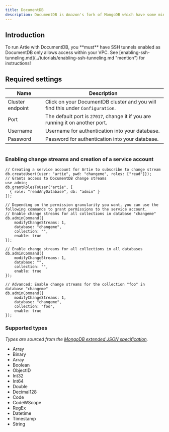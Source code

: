 ```yaml
---
title: DocumentDB
description: DocumentDB is Amazon's fork of MongoDB which have some minor behavioral differences. In this guide, we will go over how to collect the necessary information to replicate from DocumentDB.
---
```


## Introduction

<Info>
To run Artie with DocumentDB, you **must** have SSH tunnels enabled as DocumentDB only allows access within your VPC.  See [enabling-ssh-tunneling.md](../tutorials/enabling-ssh-tunneling.md "mention") for instructions!
</Info>

## Required settings

| Name             | Description                                                                     |
| ---------------- | ------------------------------------------------------------------------------- |
| Cluster endpoint | Click on your DocumentDB cluster and you will find this under `Configuration`.  |
| Port             | The default port is `27017`, change it if you are running it on another port.   |
| Username         | Username for authentication into your database.                                 |
| Password         | Password for authentication into your database.                                 |

<Frame><img src="/assets/image (40).png" alt="" /></Frame>

### Enabling change streams and creation of a service account

```mongodb
// Creating a service account for Artie to subscribe to change stream
db.createUser({user: "artie", pwd: "changeme", roles: ["read"]});
// Grants access to DocumentDB change streams
use admin;
db.grantRolesToUser("artie", [
  { role: "readAnyDatabase", db: "admin" }
]);

// Depending on the permission granularity you want, you can use the following commands to grant permissions to the service account.    
// Enable change streams for all collections in database "changeme"
db.adminCommand({
    modifyChangeStreams: 1,
    database: "changeme",
    collection: "",
    enable: true
});

// Enable change streams for all collections in all databases
db.adminCommand({
    modifyChangeStreams: 1,
    database: "",
    collection: "", 
    enable: true
});

// Advanced: Enable change streams for the collection "foo" in database "changeme"
db.adminCommand({
    modifyChangeStreams: 1,
    database: "changeme",
    collection: "foo", 
    enable: true
});
```

### Supported types

_Types are sourced from the_ [_MongoDB extended JSON specification_](https://github.com/mongodb/specifications/blob/master/source/extended-json.rst#canonical-extended-json-example)_._

* Array
* Binary
* Array
* Boolean
* ObjectID
* Int32
* Int64
* Double
* Decimal128
* Code
* CodeWScope
* RegEx
* Datetime
* Timestamp
* String

